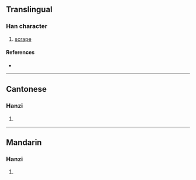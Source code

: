 {{character info/new}}
==Translingual==

===Han character===
{{Han char|rn=64|rad=手|as=13|sn=16|four=54027|canj=QTAV|ids=⿰扌葛}}

# [[scrape]]

====References====
* {{Han ref|kx=0459.060|dkj=12833|dj=0808.050|hdz=31954.020|uh=64D6|ud=25814|bh=E9A5|bd=59813}}

----

==Cantonese==

===Hanzi===
{{yue-hanzi|jyut=[[kaa1]], [[kat6]]|y=ka1, kat6}}

# {{defn|lang=yue|sort=手13}}

----

==Mandarin==

===Hanzi===
{{cmn-hanzi|pin=[[kā]] ([[ka1]]), [[yè]] ([[ye4]])|wg=k'a<sup>1</sup>, yeh<sup>4</sup>}}

# {{defn|lang=cmn|sort=手13}}